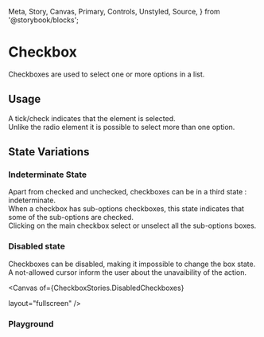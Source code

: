   Meta,
  Story,
  Canvas,
  Primary,
  Controls,
  Unstyled,
  Source,
} from '@storybook/blocks';


<Meta of={CheckboxStories} name="Guideline" />

# Checkbox

Checkboxes are used to select one or more options in a list.

## Usage

A tick/check indicates that the element is selected. \
Unlike the radio element it is possible to select more than one option.

<Canvas of={CheckboxStories.ChoiceCheckbox} layout="fullscreen" />

## State Variations

### Indeterminate State

Apart from checked and unchecked, checkboxes can be in a third state : indeterminate. \
When a checkbox has sub-options checkboxes, this state indicates that some of the sub-options are checked. \
Clicking on the main checkbox select or unselect all the sub-options boxes.

<Canvas of={CheckboxStories.IndeterminateUseCase} layout="fullscreen" />

### Disabled state

Checkboxes can be disabled, making it impossible to change the box state. \
A not-allowed cursor inform the user about the unavaibility of the action.

<Canvas
  of={CheckboxStories.DisabledCheckboxes}

layout="fullscreen"
/>

### Playground

<Canvas of={CheckboxStories.Playground} layout="fullscreen" />
<Controls of={CheckboxStories.Playground} />
